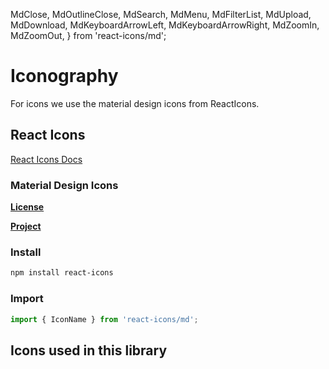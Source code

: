   MdClose,
  MdOutlineClose,
  MdSearch,
  MdMenu,
  MdFilterList,
  MdUpload,
  MdDownload,
  MdKeyboardArrowLeft,
  MdKeyboardArrowRight,
  MdZoomIn,
  MdZoomOut,
} from 'react-icons/md';

# Iconography

For icons we use the material design icons from ReactIcons.

## React Icons

[React Icons Docs](https://react-icons.github.io/react-icons/)

### Material Design Icons

[**License**](https://github.com/google/material-design-icons/blob/master/LICENSE)

[**Project**](https://developers.google.com/fonts/docs/material_icons)

### Install

```bash
npm install react-icons
```

### Import

```jsx
import { IconName } from 'react-icons/md';
```

## Icons used in this library

<IconGallery>
  <IconItem name="MdClose">
    <MdClose />
  </IconItem>
  <IconItem name="MdSearch">
    <MdSearch />
  </IconItem>
  <IconItem name="MdMenu">
    <MdMenu />
  </IconItem>
  <IconItem name="MdOutlineClose">
    <MdOutlineClose />
  </IconItem>
  <IconItem name="MdFilterList">
    <MdFilterList />
  </IconItem>
  <IconItem name="MdDownload">
    <MdDownload />
  </IconItem>
  <IconItem name="MdUpload">
    <MdUpload />
  </IconItem>
  <IconItem name="MdKeyboardArrowLeft">
    <MdKeyboardArrowLeft />
  </IconItem>
  <IconItem name="MdKeyboardArrowRight">
    <MdKeyboardArrowRight />
  </IconItem>
  <IconItem name="MdZoomIn">
    <MdZoomIn />
  </IconItem>
  <IconItem name="MdZoomOut">
    <MdZoomOut />
  </IconItem>
</IconGallery>
